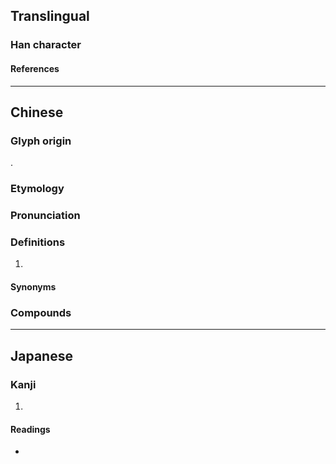 {{character info/new}}
==Translingual==

===Han character===
{{Han char|rn=96|rad=玉|as=06|sn=10|four=10148|canj=MGYCK|ids=⿰𤣩交}}

====References====
{{Han ref|kx=0730.110|dkj=20937|dj=1141.230|hdz=21112.110|uh=73D3}}

----

==Chinese==
{{zh-forms|alt=筊,𥲯}}

===Glyph origin===
{{Han etym}}
{{Han compound|玉|alt1=𤣩|交|ls=psc|c1=s|c2=p|t1=jade}}.

===Etymology===
{{rfe|zh|from 教 (演繁露·卜教)?}}

===Pronunciation===
{{zh-pron
|m=jiào
|m-s=
|c=gaau3
|c-t=
|g=gau4
|h=pfs=kau;gd=kau4
|j=
|mb=ga̿u
|md=gá/gáu
|mn=kàu
|mn-t=ga3/gao1
|w=2kau
|x=
|mc=y
|oc=y
|cat=n
}}

===Definitions===
{{zh-hanzi}}

# {{lb|zh|divination}} {{w|moon blocks}} {{gloss|divination device}}

====Synonyms====
{{zh-dial|杯珓}}

===Compounds===
{{zh-der|卜珓|聖珓|杯珓|珓杯|碑珓|陽珓|陰珓}}

----

==Japanese==

===Kanji===
{{ja-kanji|grade=|rs=玉06}}

# {{defn|lang=ja|sort=玉06}}

====Readings====
* {{ja-readings|on=[[こう]] (kō), [[きょう]] (kyō)|kun=}}